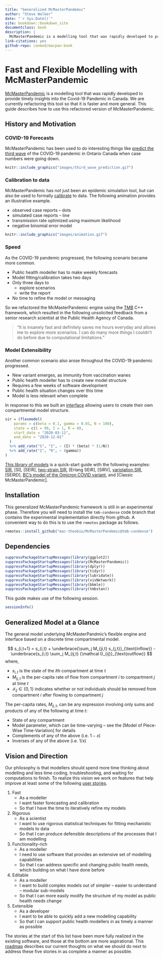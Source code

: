 ```yaml
--- 
title: "Generalized McMasterPandemic"
author: "Steve Walker"
date: "`r Sys.Date()`"
site: bookdown::bookdown_site
documentclass: book
description: |
  McMasterPandemic is a modelling tool that was rapidly developed to provide timely insights into the Covid-19 Pandemic in Canada. We are currently refactoring this tool so that it is faster and more general. This guide describes how to use this refactored version of McMasterPandemic.
link-citations: yes
github-repo: canmod/macpan-book
---
```


# Fast and Flexible Modelling with McMasterPandemic

[McMasterPandemic](https://github.com/mac-theobio/McMasterPandemic) is a modelling tool that was rapidly developed to provide timely insights into the Covid-19 Pandemic in Canada. We are currently refactoring this tool so that it is faster and more general. This guide describes how to use this refactored version of McMasterPandemic.

## History and Motivation

### COVID-19 Forecasts

McMasterPandemic has been used to do interesting things like [predict the third wave](https://mac-theobio.github.io/forecasts/outputs/ON_accuracy.html) of the COVID-19 pandemic in Ontario Canada when case numbers were going down.

```r
knitr::include_graphics("images/third_wave_prediction.gif")
```

### Calibration to data

McMasterPandemic has not just been an epidemic simulation tool, but can also be used to formally [calibrate](#calibration) to data. The following animation provides an illustrative example.

- observed case reports -- dots
- simulated case reports -- line
- transmission rate optimized using maximum likelihood
- negative binomial error model

```r
knitr::include_graphics("images/animation.gif")
```

### Speed

As the COVID-19 pandemic progressed, the following scenario became more common.

- Public health modeller has to make weekly forecasts
- Model fitting/calibration takes two days
- Only three days to 
   - explore scenarios
   - write the report
- No time to refine the model or messaging

So we refactored the McMasterPandemic engine using the [TMB](https://kaskr.github.io/adcomp/_book/Introduction.html) C++ framework, which resulted in the following unsolicited feedback from a senior research scientist at the Public Health Agency of Canada.


> “It is insanely fast and definitely saves me hours everyday and allows me to explore more scenarios. I can do many more things I couldn’t do before due to computational limitations.”

### Model Extensibility

Another common scenario also arose throughout the COVID-19 pandemic progressed.

- New variant emerges, as immunity from vaccination wanes
- Public health modeller has to create new model structure
- Requires a few weeks of software development
- Public health situation changes over this time
- Model is less relevant when complete

In response to this we built an [interface](#flow-between-states) allowing users to create their own compartmental model structure.
```r
sir = (flexmodel(
    params = c(beta = 0.1, gamma = 0.01, N = 100),
    state = c(S = 99, I = 1, R = 0),
    start_date = "2020-03-11",
    end_date = "2020-12-01"
  )
  %>% add_rate("S", "I", ~ (I) * (beta) * (1/N))
  %>% add_rate("I", "R", ~ (gamma))
)
```

[This library of models](#examples) is a quick-start guide with the following examples: [SIR](#hello-world-simulating-an-sir-model), [SI], [SEIR], [two-strain SIR](#structure-two-strain-sir), [Erlang SEIR], [SIRV], [variolation SIR](#variolation-model), [SEIRD], [BC's model of the Omicron COVID variant](#bc-covid-omicron), and [Classic McMasterPandemic].

## Installation

This generalized McMasterPandemic framework is still in an experimental phase. Therefore you will need to install the `tmb-condense` code branch that contains the experimental implementation directly from github. A convenient way to do this is to use the `remotes` package as follows.

```r
remotes::install_github("mac-theobio/McMasterPandemic@tmb-condense")
```

## Dependencies

```r
suppressPackageStartupMessages(library(ggplot2))
suppressPackageStartupMessages(library(McMasterPandemic))
suppressPackageStartupMessages(library(dplyr))
suppressPackageStartupMessages(library(tidyr))
suppressPackageStartupMessages(library(lubridate))
suppressPackageStartupMessages(library(visNetwork))
suppressPackageStartupMessages(library(bbmle))
suppressPackageStartupMessages(library(tmbstan))
```

This guide makes use of the following session.
```r
sessionInfo()
```

## Generalized Model at a Glance

The general model underlying McMasterPandmic's flexible engine and interface based on a discrete time compartmental model.

$$
s_{i,t+1} = s_{i,t} + \underbrace{\sum_j M_{ji,t} s_{j,t}}_{\text{inflow}} - \underbrace{s_{i,t} \sum_j  M_{ij,t} {\mathcal I}_{ij}}_{\text{outflow}}
$$
where,

* $s_{i,t}$ is the state of the $i$th compartment at time $t$
* $M_{ij,t}$ is the per-capita rate of flow from compartment $i$ to compartment $j$ at time $t$
* ${\mathcal I}_{ij}\in\{0,1\}$ indicates whether or not individuals should be removed from compartment $i$ after flowing to compartment $j$

The per-capita rates, $M_{ij,t}$, can be any expression involving only sums and products of any of the following at time $t$:

  * State of any compartment
  * Model parameter, which can be time-varying -- see the [Model of Piece-Wise Time-Variation] for details
  * Complements of any of the above (i.e. $1-x$)
  * Inverses of any of the above (i.e. $1/x$)
  

## Vision and Direction

Our philosophy is that modellers should spend more time thinking about modelling and less time coding, troubleshooting, and waiting for computations to finish. To realize this vision we work on features that help improve at least some of the following [user stories](https://en.wikipedia.org/wiki/User_story).

1. Fast
    * As a modeller
    * I want faster forecasting and calibration
    * So that I have the time to iteratively refine my models
2. Rigorous
    * As a scientist
    * I want to use rigorous statistical techniques for fitting mechanistic models to data
    * So that I can produce defensible descriptions of the processes that I am modelling
3. Functionality-rich
    * As a modeller
    * I need to use software that provides an extensive set of modelling capabilities
    * So that I can address specific and changing public health needs, which building on what I have done before
4. Editable
    * As a modeller
    * I want to build complex models out of simpler -- easier to understand -- modular sub-models
    * So that I can more easily modify the structure of my model as public health needs change
5. Extensible
    * As a developer
    * I want to be able to quickly add a new modelling capability
    * So that I can support public health modellers in as timely a manner as possible

The stories at the start of this list have been more fully realized in the existing software, and those at the bottom are more aspirational.  This [roadmap](https://github.com/mac-theobio/McMasterPandemic/blob/master/TODO.md) describes our current thoughts on what we should do next to address these five stories in as complete a manner as possible.
